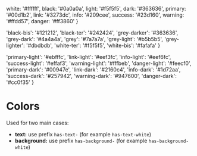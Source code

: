 
  white: '#ffffff',
  black: '#0a0a0a',
  light: '#f5f5f5',
  dark: '#363636',
  primary: '#00d1b2',
  link: '#3273dc',
  info: '#209cee',
  success: '#23d160',
  warning: '#ffdd57',
  danger: '#ff3860'
}

  'black-bis': '#121212',
  'black-ter': '#242424',
  'grey-darker': '#363636',
  'grey-dark': '#4a4a4a',
  'grey': '#7a7a7a',
  'grey-light': '#b5b5b5',
  'grey-lighter': '#dbdbdb',
  'white-ter': '#f5f5f5',
  'white-bis': '#fafafa'
}

  'primary-light': '#ebfffc',
  'link-light': '#eef3fc',
  'info-light': '#eef6fc',
  'success-light': '#effaf3',
  'warning-light': '#fffbeb',
  'danger-light': '#feecf0',
  'primary-dark': '#00947e',
  'link-dark': '#2160c4',
  'info-dark': '#1d72aa',
  'success-dark': '#257942',
  'warning-dark': '#947600',
  'danger-dark': '#cc0f35'
}

<Meta title="Colors" />

# Colors

Used for two main cases:
- **text:** use prefix `has-text-` (for example `has-text-white`)
- **background:** use prefix `has-background-` (for example `has-background-white`)

<ColorPalette>
  <ColorItem
    title="Monochromatic"
    colors={monoColors}
  />
  
  <ColorItem
    title="Solid"
    colors={solidColors}
  />

  <ColorItem
    title="Light"
    colors={lightColors}
  />
</ColorPalette>